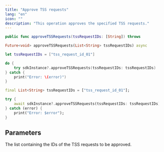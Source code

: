 ```yaml
---
title: "Approve TSS requests"
lang: "en"
icon: ""
description: "This operation approves the specified TSS requests."
---
```


<CodeGroup>

```Swift iOS
public func approveTSSRequests(tssRequestIDs: [String]) throws
```

```Dart Flutter
Future<void> approveTSSRequests(List<String> tssRequestIDs) async
```

</CodeGroup>


<RequestExample>

```Swift iOS
let tssRequestIDs = ["tss_request_id_01"]

do {
    try sdkInstance?.approveTSSRequests(tssRequestIDs: tssRequestIDs)
} catch {
    print("Error: \(error)")
}
```

```Dart Flutter
final List<String> tssRequestIDs = ["tss_request_id_01"];

try {
    await sdkInstance?.approveTSSRequests(tssRequestIDs: tssRequestIDs);
} catch (error) {
    print("Error: $error");
}
```

</RequestExample>


## Parameters

<ParamField path="tssRequestIDs" type="string[]">
The list containing the IDs of the TSS requests to be approved.
</ParamField>
